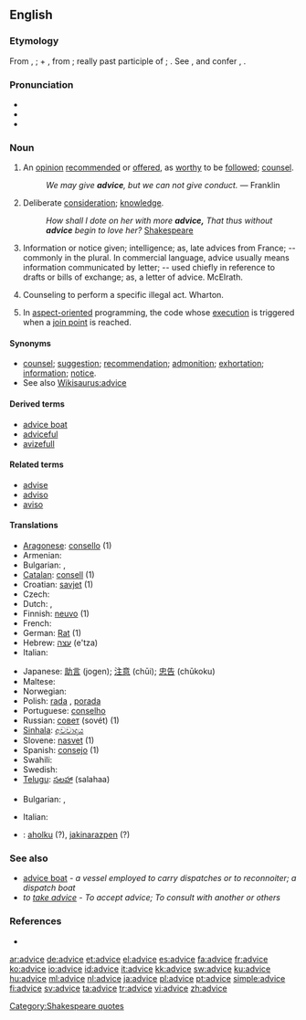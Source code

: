 ==English==

===Etymology===
From {{etyl|enm}} {{term|avis|lang=enm}}, {{etyl|fr}} {{term|avis|lang=fr}}; + {{etyl|fro}} {{term|vis|lang=fro}}, from {{etyl|la}} {{term|visum||seemed, seen|lang=la}}; really past participle of {{term|videre||to see, so that|lang=la}}; {{term|vis|which has seemed best}}.  See {{term|vision}}, and confer {{term|avise}}, {{term|advise}}.

===Pronunciation===
* {{audio|en-us-advice.ogg|Audio (US)}}
* {{IPA|ædˈvaɪs}}
* {{rhymes|aɪs}}

===Noun===
{{en-noun|-|s}}

# An [[opinion]] [[recommend]]ed or [[offer]]ed, as [[worthy]] to be [[follow]]ed; [[counsel]].
#: ''We may give '''advice''', but we can not give conduct.'' &mdash; Franklin
# {{obsolete}} Deliberate [[consideration]]; [[knowledge]].
#: ''How shall I dote on her with more '''advice,''' That thus without '''advice''' begin to love her?'' [[w:Shakespeare|Shakespeare]]
# Information or notice given; intelligence; as, late advices from France; -- commonly in the plural. In commercial language, advice usually means information communicated by letter; -- used chiefly in reference to drafts or bills of exchange; as, a letter of advice. McElrath.
# {{law}} Counseling to perform a specific illegal act. Wharton.
# {{computing|programming}} In [[aspect-oriented]] programming, the code whose [[execution]] is triggered when a [[join point]] is reached.

====Synonyms====
* [[counsel]]; [[suggestion]]; [[recommendation]]; [[admonition]]; [[exhortation]]; [[information]]; [[notice]].
* See also [[Wikisaurus:advice]]

====Derived terms====
* [[advice boat]]
* [[adviceful]]
* [[avizefull]]

====Related terms====
* [[advise]]
* [[adviso]]
* [[aviso]]

====Translations====
{{trans-top|opinion recommended or offered, as worthy to be followed; counsel.}}
* [[Aragonese]]: [[consello]] {{m}} (1)
* Armenian: {{t-|hy|խորհուրդ|tr=xorhurd}}
* Bulgarian: {{t|bg|съвет}},  {{t|bg|препоръка}}
* [[Catalan]]: [[consell]] {{m}} (1)
* Croatian: [[savjet]] (1)
* Czech: {{t+|cs|rada|f}}
* Dutch: {{t+|nl|raad|m}}, {{t+|nl|advies}}
* Finnish: [[neuvo]] (1)
* French: {{t+|fr|conseil|m}}
* German: [[Rat]] {{m}} (1)
* Hebrew: [[עצה]] (e'tza)
* Italian: {{t+|it|consiglio|m}}
{{trans-mid}}
* Japanese: [[助言]] (jogen); [[注意]] (chūi); [[忠告]] (chūkoku)
* Maltese: {{t-|mt|parir|m|xs=Maltese}}
* Norwegian: {{t+|no|råd|n}}
* Polish: [[rada]] {{f}}, [[porada]] {{f}}
* Portuguese: [[conselho]] {{m}}
* Russian: [[совет]] (sovét) (1)
* [[Sinhala]]: [[අවවාදය]] {{n}}
* Slovene: [[nasvet]] {{m}} (1)
* Spanish: [[consejo]] {{m}} (1)
* Swahili: {{t+|sw|ushauri|xs=Swahili}}
* Swedish: {{t+|sv|råd}}
* [[Telugu]]: [[సలహా]] (salahaa)
{{trans-bottom}}

{{trans-top|Information or notice given}}
* Bulgarian: {{t|bg|известие}},  {{t+|bg|съобщение}}
{{trans-mid}}
* Italian: {{t+|it|avviso|m}}
{{trans-bottom}}
{{checktrans-top}}

* {{ttbc|Basque}}: [[aholku]] (?), [[jakinarazpen]] (?)
{{trans-bottom}}

===See also===
* [[advice boat]] - ''a vessel employed to carry dispatches or to reconnoiter; a dispatch boat''
* ''to [[take advice]]'' - ''To accept advice; To consult with another or others''

===References===
* {{R:1913}}

[[Category:Shakespeare quotes]]

[[ar:advice]]
[[de:advice]]
[[et:advice]]
[[el:advice]]
[[es:advice]]
[[fa:advice]]
[[fr:advice]]
[[ko:advice]]
[[io:advice]]
[[id:advice]]
[[it:advice]]
[[kk:advice]]
[[sw:advice]]
[[ku:advice]]
[[hu:advice]]
[[ml:advice]]
[[nl:advice]]
[[ja:advice]]
[[pl:advice]]
[[pt:advice]]
[[simple:advice]]
[[fi:advice]]
[[sv:advice]]
[[ta:advice]]
[[tr:advice]]
[[vi:advice]]
[[zh:advice]]